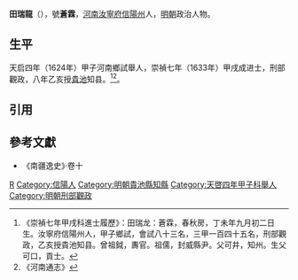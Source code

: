 '''田瑞龍'''（{{bd|？||？|}}），號'''蒼霖'''，[[河南|河南]][[汝寧府|汝寧府]][[信陽州|信陽州]]人，[[明朝|明朝]]政治人物。

==生平==
天启四年（1624年）甲子河南鄉試舉人，崇禎七年（1633年）甲戌成进士，刑部觀政，八年乙亥授[[貴池|貴池]]知县。<ref>《崇禎七年甲戌科進士履歷》：田瑞龙：蒼霖，春秋房，丁未年九月初二日生。汝寧府信陽州人，甲子鄉試，會試八十三名，三甲一百四十五名，刑部觀政，乙亥授貴池知县。曾祖鉞，夀官。祖儒，封威縣尹。父可井，知州。生父可口，貢士。</ref><ref>《河南通志》</ref>。

==引用==
{{reflist}}

==參考文獻==
*《南疆逸史》·卷十

{{崇禎七年甲戌科殿試金榜}}

[[Category:田姓|R]]
[[Category:信陽人|Category:信陽人]]
[[Category:明朝貴池縣知縣|Category:明朝貴池縣知縣]]
[[Category:天啓四年甲子科舉人|Category:天啓四年甲子科舉人]]
[[Category:明朝刑部觀政|Category:明朝刑部觀政]]